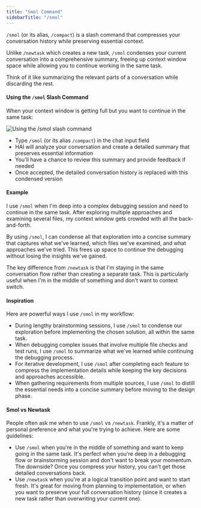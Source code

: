 ```yaml
---
title: "Smol Command"
sidebarTitle: "/smol"
---
```


`/smol` (or its alias, `/compact`) is a slash command that compresses your conversation history while preserving essential context.

Unlike `/newtask` which creates a new task, `/smol` condenses your current conversation into a comprehensive summary, freeing up context window space while allowing you to continue working in the same task.

Think of it like summarizing the relevant parts of a conversation while discarding the rest.

#### Using the `/smol` Slash Command

When your context window is getting full but you want to continue in the same task:

<Frame>
	<img src="https://storage.googleapis.com/hai_public_images/docs/assets/smol.png" alt="Using the /smol slash command" />
</Frame>

-   Type `/smol` (or its alias `/compact`) in the chat input field
-   HAI will analyze your conversation and create a detailed summary that preserves essential information
-   You'll have a chance to review this summary and provide feedback if needed
-   Once accepted, the detailed conversation history is replaced with this condensed version

#### Example

I use `/smol` when I'm deep into a complex debugging session and need to continue in the same task. After exploring multiple approaches and examining several files, my context window gets crowded with all the back-and-forth.

By using `/smol`, I can condense all that exploration into a concise summary that captures what we've learned, which files we've examined, and what approaches we've tried. This frees up space to continue the debugging without losing the insights we've gained.

The key difference from `/newtask` is that I'm staying in the same conversation flow rather than creating a separate task. This is particularly useful when I'm in the middle of something and don't want to context switch.

#### Inspiration

Here are powerful ways I use `/smol` in my workflow:

-   During lengthy brainstorming sessions, I use `/smol` to condense our exploration before implementing the chosen solution, all within the same task.
-   When debugging complex issues that involve multiple file checks and test runs, I use `/smol` to summarize what we've learned while continuing the debugging process.
-   For iterative development, I use `/smol` after completing each feature to compress the implementation details while keeping the key decisions and approaches accessible.
-   When gathering requirements from multiple sources, I use `/smol` to distill the essential needs into a concise summary before moving to the design phase.

#### Smol vs Newtask

People often ask me when to use `/smol` vs `/newtask`. Frankly, it's a matter of personal preference and what you're trying to achieve. Here are some guidelines:

-   Use `/smol` when you're in the middle of something and want to keep going in the same task. It's perfect when you're deep in a debugging flow or brainstorming session and don't want to break your momentum. The downside? Once you compress your history, you can't get those detailed conversations back.
-   Use `/newtask` when you're at a logical transition point and want to start fresh. It's great for moving from planning to implementation, or when you want to preserve your full conversation history (since it creates a new task rather than overwriting your current one).
